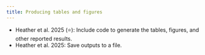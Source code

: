 ```yaml
---
title: Producing tables and figures
---
```


:::{.guidelines}
* Heather et al. 2025 (⭐): Include code to generate the tables, figures, and other reported results. 
* Heather et al. 2025: Save outputs to a file.
:::